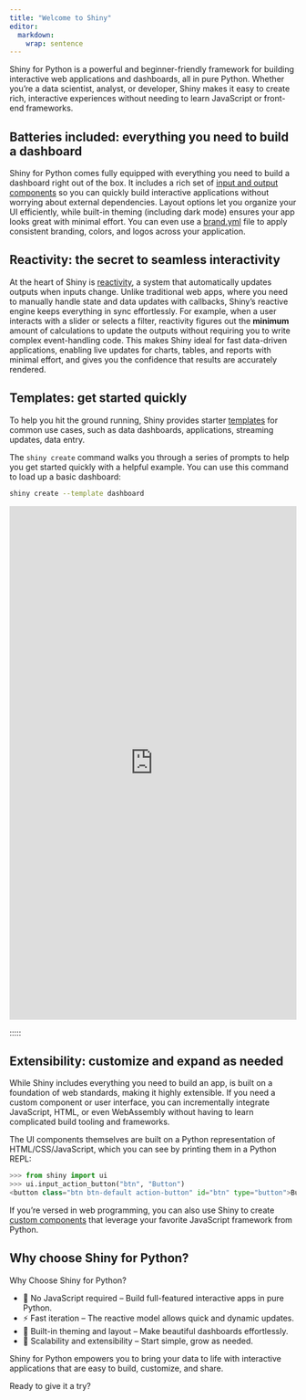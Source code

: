 ```yaml
---
title: "Welcome to Shiny"
editor:
  markdown:
    wrap: sentence
---
```


Shiny for Python is a powerful and beginner-friendly framework for building interactive web applications and dashboards, all in pure Python.
Whether you’re a data scientist, analyst, or developer, Shiny makes it easy to create rich, interactive experiences without needing to learn JavaScript or front-end frameworks.

## Batteries included: everything you need to build a dashboard {#batteries-included}

Shiny for Python comes fully equipped with everything you need to build a dashboard right out of the box.
It includes a rich set of [input and output components](/components) so you can quickly build interactive applications without worrying about external dependencies.
Layout options let you organize your UI efficiently, while built-in theming (including dark mode) ensures your app looks great with minimal effort.
You can even use a [brand.yml](https://posit-dev.github.io/brand-yml/) file to apply consistent branding, colors, and logos across your application.

## Reactivity: the secret to seamless interactivity {#reactivity}

At the heart of Shiny is [reactivity](../docs/reactive-foundations.qmd), a system that automatically updates outputs when inputs change.
Unlike traditional web apps, where you need to manually handle state and data updates with callbacks, Shiny’s reactive engine keeps everything in sync effortlessly.
For example, when a user interacts with a slider or selects a filter, reactivity figures out the **minimum** amount of calculations to update the outputs without requiring you to write complex event-handling code.
This makes Shiny ideal for fast data-driven applications, enabling live updates for charts, tables, and reports with minimal effort,
and gives you the confidence that results are accurately rendered.

## Templates: get started quickly {#templates}

To help you hit the ground running, Shiny provides starter [templates](/templates/) for common use cases, such as data dashboards, applications, streaming updates, data entry.

The `shiny create` command walks you through a series of prompts to help you get started quickly with a helpful example.
You can use this command to load up a basic dashboard:

```bash
shiny create --template dashboard
```

::::: {.column-screen .hero-image .pt-4 .pb-5 style="margin-top:0px;max-width:1600px;"}
::: {.hello-output .g-col-12 .g-col-xl-12}
<iframe
  src="https://gallery.shinyapps.io/template-dashboard/"
  frameborder="0"
  width="100%"
  class="mb-0 card hello-output-iframe"
></iframe>

<style>
  .hello-output-iframe {
    height: 900px;
  }
@media only screen and (max-width: 611px) {
  .hello-output-iframe {
    height: 2125px;
  }
}
</style>
:::
:::



:::::


## Extensibility: customize and expand as needed {#extensible}

While Shiny includes everything you need to build an app, is built on a foundation of web standards, making it highly extensible.
If you need a custom component or user interface, you can incrementally integrate JavaScript, HTML, or even WebAssembly without having to learn complicated build tooling and frameworks.

The UI components themselves are built on a Python representation of HTML/CSS/JavaScript, which you can see by printing them in a Python REPL:

```python
>>> from shiny import ui
>>> ui.input_action_button("btn", "Button")
<button class="btn btn-default action-button" id="btn" type="button">Button</button>
```

If you're versed in web programming, you can also use Shiny to create [custom components](../docs/custom-component-one-off.qmd) that leverage your favorite JavaScript framework from Python.

## Why choose Shiny for Python?

Why Choose Shiny for Python?

- 🐍 No JavaScript required – Build full-featured interactive apps in pure Python.
- ⚡ Fast iteration – The reactive model allows quick and dynamic updates.
- 🎨 Built-in theming and layout – Make beautiful dashboards effortlessly.
- 🚀 Scalability and extensibility – Start simple, grow as needed.

Shiny for Python empowers you to bring your data to life with interactive applications that are easy to build, customize, and share.

Ready to give it a try?
